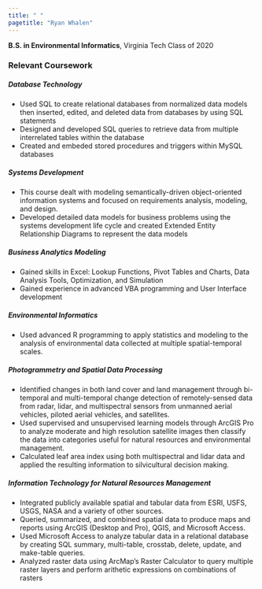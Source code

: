 ```yaml
---
title: " "
pagetitle: "Ryan Whalen"
---
```


**B.S. in Environmental Informatics**, Virginia Tech Class of 2020

### **Relevant Coursework**


##### Database Technology
  - Used SQL to create relational databases from normalized data models then inserted, edited, and deleted data from databases by using SQL statements
  - Designed and developed SQL queries to retrieve data from multiple interrelated tables within the database
  - Created and embeded stored procedures and triggers within MySQL databases

##### Systems Development
  - This course dealt with modeling semantically-driven object-oriented information systems and focused on requirements analysis, modeling, and design.
  - Developed detailed data models for business problems using the systems development life cycle and created Extended Entity Relationship Diagrams to represent the data models

##### Business Analytics Modeling
  - Gained skills in Excel: Lookup Functions, Pivot Tables and Charts, Data Analysis Tools, Optimization, and Simulation
  - Gained experience in advanced VBA programming and User Interface development

##### Environmental Informatics
  - Used advanced R programming to apply statistics and modeling to the analysis of environmental data collected at multiple spatial-temporal scales.

##### Photogrammetry and Spatial Data Processing
  - Identified changes in both land cover and land management through bi-temporal and multi-temporal change detection of remotely-sensed data from radar, lidar, and multispectral sensors from unmanned aerial vehicles, piloted aerial vehicles, and satellites.
  - Used supervised and unsupervised learning models through ArcGIS Pro to analyze moderate and high resolution satellite images then classify the data into categories useful for natural resources and environmental management.
  - Calculated leaf area index using both multispectral and lidar data and applied the resulting information to silvicultural decision making.

##### Information Technology for Natural Resources Management
  - Integrated publicly available spatial and tabular data from ESRI, USFS, USGS, NASA and a variety of other sources.
  - Queried, summarized, and combined spatial data to produce maps and reports using ArcGIS (Desktop and Pro), QGIS, and Microsoft Access.
  - Used Microsoft Access to analyze tabular data in a relational database by creating SQL summary, multi-table, crosstab, delete, update, and make-table queries.
  - Analyzed raster data using ArcMap's Raster Calculator to query multiple raster layers and perform arithetic expressions on combinations of rasters